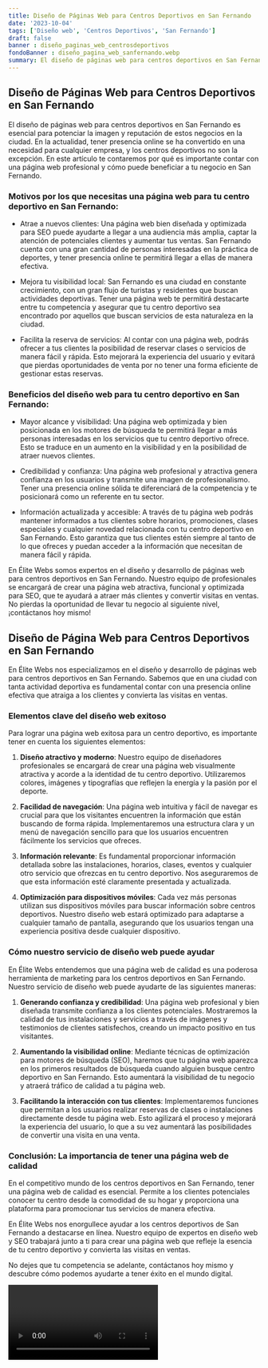 ```yaml
---
title: Diseño de Páginas Web para Centros Deportivos en San Fernando
date: '2023-10-04'
tags: ['Diseño web', 'Centros Deportivos', 'San Fernando']
draft: false
banner : diseño_paginas_web_centrosdeportivos
fondoBanner : diseño_pagina_web_sanfernando.webp
summary: El diseño de páginas web para centros deportivos en San Fernando es esencial para potenciar la imagen y reputación de estos negocios en la ciudad. En la actualidad, tener presencia online se ha convertido en una necesidad para cualquier empresa, y los centros deportivos no son la excepción. En este artículo te contaremos por qué es importante contar con una página web profesional y cómo puede beneficiar a tu negocio en San Fernando.
---
```


## Diseño de Páginas Web para Centros Deportivos en San Fernando

El diseño de páginas web para centros deportivos en San Fernando es esencial para potenciar la imagen y reputación de estos negocios en la ciudad. En la actualidad, tener presencia online se ha convertido en una necesidad para cualquier empresa, y los centros deportivos no son la excepción. En este artículo te contaremos por qué es importante contar con una página web profesional y cómo puede beneficiar a tu negocio en San Fernando.

### Motivos por los que necesitas una página web para tu centro deportivo en San Fernando:

- Atrae a nuevos clientes: Una página web bien diseñada y optimizada para SEO puede ayudarte a llegar a una audiencia más amplia, captar la atención de potenciales clientes y aumentar tus ventas. San Fernando cuenta con una gran cantidad de personas interesadas en la práctica de deportes, y tener presencia online te permitirá llegar a ellas de manera efectiva.

- Mejora tu visibilidad local: San Fernando es una ciudad en constante crecimiento, con un gran flujo de turistas y residentes que buscan actividades deportivas. Tener una página web te permitirá destacarte entre tu competencia y asegurar que tu centro deportivo sea encontrado por aquellos que buscan servicios de esta naturaleza en la ciudad.

- Facilita la reserva de servicios: Al contar con una página web, podrás ofrecer a tus clientes la posibilidad de reservar clases o servicios de manera fácil y rápida. Esto mejorará la experiencia del usuario y evitará que pierdas oportunidades de venta por no tener una forma eficiente de gestionar estas reservas.

### Beneficios del diseño web para tu centro deportivo en San Fernando:

- Mayor alcance y visibilidad: Una página web optimizada y bien posicionada en los motores de búsqueda te permitirá llegar a más personas interesadas en los servicios que tu centro deportivo ofrece. Esto se traduce en un aumento en la visibilidad y en la posibilidad de atraer nuevos clientes.

- Credibilidad y confianza: Una página web profesional y atractiva genera confianza en los usuarios y transmite una imagen de profesionalismo. Tener una presencia online sólida te diferenciará de la competencia y te posicionará como un referente en tu sector.

- Información actualizada y accesible: A través de tu página web podrás mantener informados a tus clientes sobre horarios, promociones, clases especiales y cualquier novedad relacionada con tu centro deportivo en San Fernando. Esto garantiza que tus clientes estén siempre al tanto de lo que ofreces y puedan acceder a la información que necesitan de manera fácil y rápida.

En Élite Webs somos expertos en el diseño y desarrollo de páginas web para centros deportivos en San Fernando. Nuestro equipo de profesionales se encargará de crear una página web atractiva, funcional y optimizada para SEO, que te ayudará a atraer más clientes y convertir visitas en ventas. No pierdas la oportunidad de llevar tu negocio al siguiente nivel, ¡contáctanos hoy mismo!

<GifSeo />

<Cta />

## Diseño de Página Web para Centros Deportivos en San Fernando

En Élite Webs nos especializamos en el diseño y desarrollo de páginas web para centros deportivos en San Fernando. Sabemos que en una ciudad con tanta actividad deportiva es fundamental contar con una presencia online efectiva que atraiga a los clientes y convierta las visitas en ventas.

### Elementos clave del diseño web exitoso

Para lograr una página web exitosa para un centro deportivo, es importante tener en cuenta los siguientes elementos:

1. **Diseño atractivo y moderno**: Nuestro equipo de diseñadores profesionales se encargará de crear una página web visualmente atractiva y acorde a la identidad de tu centro deportivo. Utilizaremos colores, imágenes y tipografías que reflejen la energía y la pasión por el deporte.

2. **Facilidad de navegación**: Una página web intuitiva y fácil de navegar es crucial para que los visitantes encuentren la información que están buscando de forma rápida. Implementaremos una estructura clara y un menú de navegación sencillo para que los usuarios encuentren fácilmente los servicios que ofreces.

3. **Información relevante**: Es fundamental proporcionar información detallada sobre las instalaciones, horarios, clases, eventos y cualquier otro servicio que ofrezcas en tu centro deportivo. Nos aseguraremos de que esta información esté claramente presentada y actualizada.

4. **Optimización para dispositivos móviles**: Cada vez más personas utilizan sus dispositivos móviles para buscar información sobre centros deportivos. Nuestro diseño web estará optimizado para adaptarse a cualquier tamaño de pantalla, asegurando que los usuarios tengan una experiencia positiva desde cualquier dispositivo.

### Cómo nuestro servicio de diseño web puede ayudar

En Élite Webs entendemos que una página web de calidad es una poderosa herramienta de marketing para los centros deportivos en San Fernando. Nuestro servicio de diseño web puede ayudarte de las siguientes maneras:

1. **Generando confianza y credibilidad**: Una página web profesional y bien diseñada transmite confianza a los clientes potenciales. Mostraremos la calidad de tus instalaciones y servicios a través de imágenes y testimonios de clientes satisfechos, creando un impacto positivo en tus visitantes.

2. **Aumentando la visibilidad online**: Mediante técnicas de optimización para motores de búsqueda (SEO), haremos que tu página web aparezca en los primeros resultados de búsqueda cuando alguien busque centro deportivo en San Fernando. Esto aumentará la visibilidad de tu negocio y atraerá tráfico de calidad a tu página web.

3. **Facilitando la interacción con tus clientes**: Implementaremos funciones que permitan a los usuarios realizar reservas de clases o instalaciones directamente desde tu página web. Esto agilizará el proceso y mejorará la experiencia del usuario, lo que a su vez aumentará las posibilidades de convertir una visita en una venta.

### Conclusión: La importancia de tener una página web de calidad

En el competitivo mundo de los centros deportivos en San Fernando, tener una página web de calidad es esencial. Permite a los clientes potenciales conocer tu centro desde la comodidad de su hogar y proporciona una plataforma para promocionar tus servicios de manera efectiva.

En Élite Webs nos enorgullece ayudar a los centros deportivos de San Fernando a destacarse en línea. Nuestro equipo de expertos en diseño web y SEO trabajará junto a ti para crear una página web que refleje la esencia de tu centro deportivo y convierta las visitas en ventas.

No dejes que tu competencia se adelante, contáctanos hoy mismo y descubre cómo podemos ayudarte a tener éxito en el mundo digital.

<Video />

<CtaBot job='Centros Deportivos' city='San Fernando'/>

<Gmaps query='San Fernando+españa+maps' />